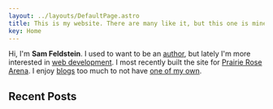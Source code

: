 ```yaml
---
layout: ../layouts/DefaultPage.astro
title: This is my website. There are many like it, but this one is mine.
key: Home
---
```



Hi, I'm **Sam Feldstein**. I used to want to be an [author](/work/#published-writing), but lately I'm more interested in [web development](/work/#web-development). I most recently built the site for [Prairie Rose Arena](https://prairierosearena.com/). I enjoy [blogs](/blogroll/) too much to not have [one of my own](/blog/).

## Recent Posts

<Blog collectionName="blog" sort="date" count="3"/>